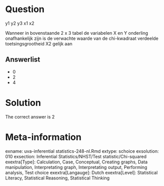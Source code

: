 Question
========

y1 y2 y3
x1
x2

Wanneer in bovenstaande 2 x 3 tabel de variabelen X en Y onderling onafhankelijk zijn is de verwachte waarde van de chi-kwadraat verdeelde toetsingsgrootheid X2 gelijk aan 

Answerlist
----------
* 0
* 2
* 4

Solution
========

The correct answer is  2 

Meta-information
================
exname: uva-inferential statistics-248-nl.Rmd 
extype: schoice 
exsolution: 010 
exsection: Inferential Statistics/NHST/Test statistic/Chi-squared
exextra[Type]: Calculation, Case, Conceptual, Creating graphs, Data manipulation, Interpretating graph, Interpretating output, Performing analysis, Test choice 
exextra[Langauge]: Dutch 
exextra[Level]: Statistical Literacy, Statistical Reasoning, Statistical Thinking 
